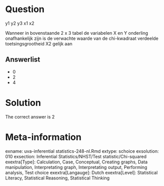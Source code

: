 Question
========

y1 y2 y3
x1
x2

Wanneer in bovenstaande 2 x 3 tabel de variabelen X en Y onderling onafhankelijk zijn is de verwachte waarde van de chi-kwadraat verdeelde toetsingsgrootheid X2 gelijk aan 

Answerlist
----------
* 0
* 2
* 4

Solution
========

The correct answer is  2 

Meta-information
================
exname: uva-inferential statistics-248-nl.Rmd 
extype: schoice 
exsolution: 010 
exsection: Inferential Statistics/NHST/Test statistic/Chi-squared
exextra[Type]: Calculation, Case, Conceptual, Creating graphs, Data manipulation, Interpretating graph, Interpretating output, Performing analysis, Test choice 
exextra[Langauge]: Dutch 
exextra[Level]: Statistical Literacy, Statistical Reasoning, Statistical Thinking 
